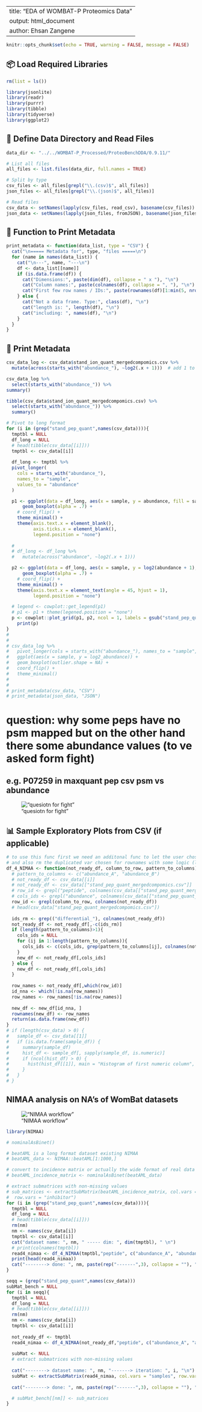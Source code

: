 
---
title: "EDA of WOMBAT-P Proteomics Data"
output: html_document
author: Ehsan Zangene
---

```r
knitr::opts_chunk$set(echo = TRUE, warning = FALSE, message = FALSE)
```

## 📦 Load Required Libraries

```r
rm(list = ls())

library(jsonlite)
library(readr)
library(purrr)
library(tibble)
library(tidyverse)
library(ggplot2)
```

## 📁 Define Data Directory and Read Files

```r
data_dir <- "../../WOMBAT-P_Processed/ProteoBenchDDA/0.9.11/"

# List all files
all_files <- list.files(data_dir, full.names = TRUE)

# Split by type
csv_files <- all_files[grepl("\\.(csv)$", all_files)]
json_files <- all_files[grepl("\\.(json)$", all_files)]

# Read files
csv_data <- setNames(lapply(csv_files, read_csv), basename(csv_files))
json_data <- setNames(lapply(json_files, fromJSON), basename(json_files))
```

## 🧾 Function to Print Metadata

```r
print_metadata <- function(data_list, type = "CSV") {
  cat("\n===== Metadata for", type, "files =====\n")
  for (name in names(data_list)) {
    cat("\n---", name, "---\n")
    df <- data_list[[name]]
    if (is.data.frame(df)) {
      cat("Dimensions:", paste(dim(df), collapse = " x "), "\n")
      cat("Column names:", paste(colnames(df), collapse = ", "), "\n")
      cat("First few row names / IDs:", paste(rownames(df)[1:min(5, nrow(df))], collapse = ", "), "\n")
    } else {
      cat("Not a data frame. Type:", class(df), "\n")
      cat("length is: ", length(df), "\n")
      cat("including: ", names(df), "\n")
    }
  }
}
```

## 📄 Print Metadata


```r
csv_data_log <- csv_data$stand_ion_quant_mergedcompomics.csv %>%
  mutate(across(starts_with("abundance_"), ~log2(.x + 1)))  # add 1 to avoid log(0)

csv_data_log %>% 
  select(starts_with("abundance_")) %>% 
summary()
```
```r
tibble(csv_data$stand_ion_quant_mergedcompomics.csv) %>% 
  select(starts_with("abundance_")) %>% 
  summary()

```

```r
# Pivot to long format
for (i in (grep("stand_pep_quant",names(csv_data)))){
  tmptbl = NULL
  df_long = NULL
  # head(tibble(csv_data[[i]]))
  tmptbl <- csv_data[[i]]
  
  df_long <- tmptbl %>%
  pivot_longer(
    cols = starts_with("abundance_"),
    names_to = "sample",
    values_to = "abundance"
  )  

  p1 <- ggplot(data = df_long, aes(x = sample, y = abundance, fill = sample)) +
      geom_boxplot(alpha = .7) +
    # coord_flip() +
    theme_minimal() +
    theme(axis.text.x = element_blank(),
          axis.ticks.x = element_blank(),
          legend.position = "none")
  
  # 
  # df_long <- df_long %>% 
  #   mutate(across("abundance", ~log2(.x + 1)))

  p2 <- ggplot(data = df_long, aes(x = sample, y = log2(abundance + 1), fill = sample)) +
      geom_boxplot(alpha = .7) +
    # coord_flip() +
    theme_minimal() +
    theme(axis.text.x = element_text(angle = 45, hjust = 1),
          legend.position = "none")

  # legend <- cowplot::get_legend(p1)
  # p1 <- p1 + theme(legened.position = "none")
  p <- cowplot::plot_grid(p1, p2, ncol = 1, labels = gsub("stand_pep_quant_","",names(csv_data[i])))
    print(p)
}
# 
# 
# csv_data_log %>%
#   pivot_longer(cols = starts_with("abundance_"), names_to = "sample", values_to = "log2_abundance") %>%
#   ggplot(aes(x = sample, y = log2_abundance)) +
#   geom_boxplot(outlier.shape = NA) +
#   coord_flip() +
#   theme_minimal()
# 
# 
# print_metadata(csv_data, "CSV")
# print_metadata(json_data, "JSON")
```
# question: why some peps have no psm mapped but on the other hand there some abundance values (to ve asked form fight)
## e.g. P07259 in maxquant pep csv psm vs abundance
!["quesiotn for fight"](../image/qustions_raised_fight.jpg)

## 📊 Sample Exploratory Plots from CSV (if applicable)

```r
# to use this func first we need an additonal func to let the user chose the column for rownames and columns that need to stay as the cols
# and also rm the duplicated var chosen for rownames with some logic (least NA including)
df_4_NIMAA <- function(not_ready_df, column_to_row, pattern_to_columns){
  # pattern_to_columns <- c("abundance_A", "abundance_B")
  # not_ready_df <- csv_data[[i]]
  # not_ready_df <- csv_data[["stand_pep_quant_mergedcompomics.csv"]]
  # row_id <- grepl("peptide", colnames(csv_data[["stand_pep_quant_mergedcompomics.csv"]]))
  # cols_ids <- grepl("abundance", colnames(csv_data[["stand_pep_quant_mergedcompomics.csv"]]))
  row_id <- grepl(column_to_row, colnames(not_ready_df))
  # head(csv_data["stand_pep_quant_mergedcompomics.csv"])
  
  ids_rm <- grep(("differential_"), colnames(not_ready_df))
  not_ready_df <- not_ready_df[,-c(ids_rm)]
  if (length(pattern_to_columns)>1){
    cols_ids = NULL
    for (ij in 1:length(pattern_to_columns)){
      cols_ids <- c(cols_ids, grep(pattern_to_columns[ij], colnames(not_ready_df)))
    }
    new_df <- not_ready_df[,cols_ids]    
  } else {
    new_df <- not_ready_df[,cols_ids]  
  }
  
  row_names <- not_ready_df[,which(row_id)]
  id_nna <- which(!is.na(row_names))
  row_names <- row_names[!is.na(row_names)]
  
  new_df <- new_df[id_nna, ]
  rownames(new_df) <- row_names
  return(as.data.frame(new_df))
}
# if (length(csv_data) > 0) {
#   sample_df <- csv_data[[1]]
#   if (is.data.frame(sample_df)) {
#     summary(sample_df)
#     hist_df <- sample_df[, sapply(sample_df, is.numeric)]
#     if (ncol(hist_df) > 0) {
#       hist(hist_df[[1]], main = "Histogram of first numeric column", xlab = names(hist_df)[1])
#     }
#   }
# }
```

## NIMAA analysis on NA's of WomBat datasets
!["NIMAA workflow"](../image/NIMAA_GA.jpg)

```r
library(NIMAA)

# nominalAsBinet()

# beatAML is a long format dataset existing NIMAA
# beatAML_data <- NIMAA::beatAML[1:1000,]

# convert to incidence matrix or actually the wide format of real data
# beatAML_incidence_matrix <- nominalAsBinet(beatAML_data)

# extract submatrices with non-missing values
# sub_matrices <- extractSubMatrix(beatAML_incidence_matrix, col.vars = "patient_id",
#  row.vars = "inhibitor")
for (i in (grep("stand_pep_quant",names(csv_data)))){
  tmptbl = NULL
  df_long = NULL
  # head(tibble(csv_data[[i]]))
  rm(nm)
  nm <- names(csv_data[i])
  tmptbl <- csv_data[[i]]
  cat("dataset name: ", nm, " ----- dim: ", dim(tmptbl), " \n")
  # print(colnames(tmptbl))
  read4_nimaa <- df_4_NIMAA(tmptbl,"peptide", c("abundance_A", "abundance_B")) 
  print(head(read4_nimaa))
  cat("--------> done: ", nm, paste(rep("-------",3), collapse = ""), "\n")
}

seqq = (grep("stand_pep_quant",names(csv_data)))
subMat_bench = NULL
for (i in seqq){
  tmptbl = NULL
  df_long = NULL
  # head(tibble(csv_data[[i]]))
  rm(nm)
  nm <- names(csv_data[i])
  tmptbl <- csv_data[[i]]
  
  not_ready_df <- tmptbl
  read4_nimaa <- df_4_NIMAA(not_ready_df,"peptide", c("abundance_A", "abundance_B")) 
  
  subMat <- NULL
  # extract submatrices with non-missing values
  
  cat("--------> dataset name: ", nm, "-------> iteration: ", i, "\n")
  subMat <- extractSubMatrix(read4_nimaa, col.vars = "samples", row.vars = "peptide")
  
  cat("--------> done: ", nm, paste(rep("-------",3), collapse = ""), "\n")

  # subMat_bench[[nm]] <- sub_matrices
}
```

